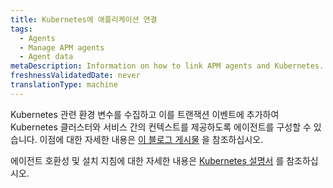 ```yaml
---
title: Kubernetes에 애플리케이션 연결
tags:
  - Agents
  - Manage APM agents
  - Agent data
metaDescription: Information on how to link APM agents and Kubernetes.
freshnessValidatedDate: never
translationType: machine
---
```


Kubernetes 관련 환경 변수를 수집하고 이를 트랜잭션 이벤트에 추가하여 Kubernetes 클러스터와 서비스 간의 컨텍스트를 제공하도록 에이전트를 구성할 수 있습니다. 이점에 대한 자세한 내용은 [이 블로그 게시물](https://blog.newrelic.com/engineering/monitoring-application-performance-in-kubernetes/) 을 참조하십시오.

에이전트 호환성 및 설치 지침에 대한 자세한 내용은 [Kubernetes 설명서](/docs/integrations/kubernetes-integration/metadata-injection/kubernetes-apm-metadata-injection) 를 참조하십시오.